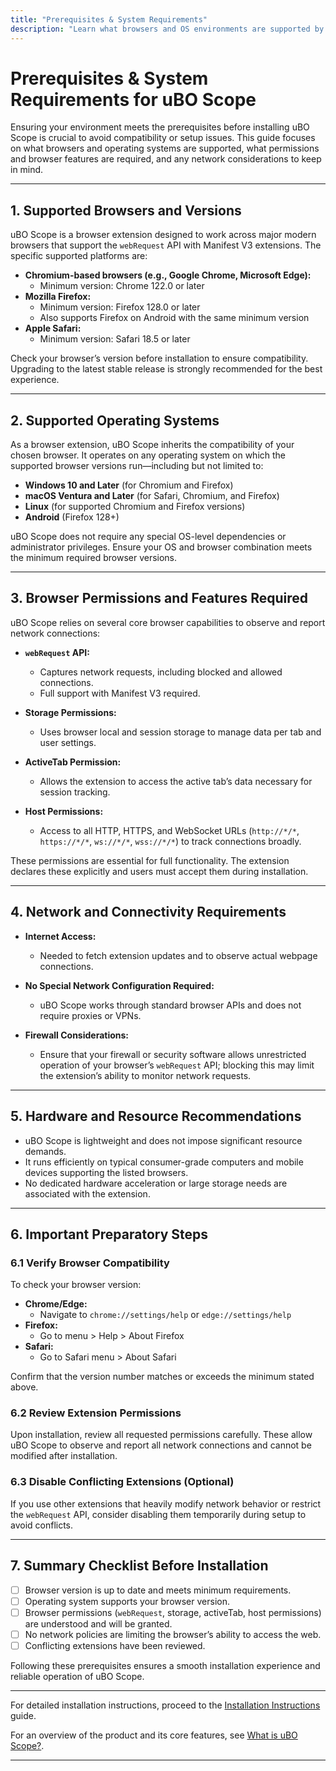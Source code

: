 ```yaml
---
title: "Prerequisites & System Requirements"
description: "Learn what browsers and OS environments are supported by uBO Scope, and check what you need before installing. This ensures you avoid installation and compatibility issues from the start."
---
```


# Prerequisites & System Requirements for uBO Scope

Ensuring your environment meets the prerequisites before installing uBO Scope is crucial to avoid compatibility or setup issues. This guide focuses on what browsers and operating systems are supported, what permissions and browser features are required, and any network considerations to keep in mind.

---

## 1. Supported Browsers and Versions

uBO Scope is a browser extension designed to work across major modern browsers that support the `webRequest` API with Manifest V3 extensions. The specific supported platforms are:

- **Chromium-based browsers (e.g., Google Chrome, Microsoft Edge):**
  - Minimum version: Chrome 122.0 or later
- **Mozilla Firefox:**
  - Minimum version: Firefox 128.0 or later
  - Also supports Firefox on Android with the same minimum version
- **Apple Safari:**
  - Minimum version: Safari 18.5 or later


<Tip>
Check your browser’s version before installation to ensure compatibility. Upgrading to the latest stable release is strongly recommended for the best experience.
</Tip>

---

## 2. Supported Operating Systems

As a browser extension, uBO Scope inherits the compatibility of your chosen browser. It operates on any operating system on which the supported browser versions run—including but not limited to:

- **Windows 10 and Later** (for Chromium and Firefox)
- **macOS Ventura and Later** (for Safari, Chromium, and Firefox)
- **Linux** (for supported Chromium and Firefox versions)
- **Android** (Firefox 128+)


<Info>
uBO Scope does not require any special OS-level dependencies or administrator privileges. Ensure your OS and browser combination meets the minimum required browser versions.
</Info>

---

## 3. Browser Permissions and Features Required

uBO Scope relies on several core browser capabilities to observe and report network connections:

- **`webRequest` API:**
  - Captures network requests, including blocked and allowed connections.
  - Full support with Manifest V3 required.

- **Storage Permissions:**
  - Uses browser local and session storage to manage data per tab and user settings.

- **ActiveTab Permission:**
  - Allows the extension to access the active tab’s data necessary for session tracking.

- **Host Permissions:**
  - Access to all HTTP, HTTPS, and WebSocket URLs (`http://*/*`, `https://*/*`, `ws://*/*`, `wss://*/*`) to track connections broadly.


<Note>
These permissions are essential for full functionality. The extension declares these explicitly and users must accept them during installation.
</Note>

---

## 4. Network and Connectivity Requirements

- **Internet Access:**
  - Needed to fetch extension updates and to observe actual webpage connections.

- **No Special Network Configuration Required:**
  - uBO Scope works through standard browser APIs and does not require proxies or VPNs.

- **Firewall Considerations:**
  - Ensure that your firewall or security software allows unrestricted operation of your browser’s `webRequest` API; blocking this may limit the extension’s ability to monitor network requests.

---

## 5. Hardware and Resource Recommendations

- uBO Scope is lightweight and does not impose significant resource demands.
- It runs efficiently on typical consumer-grade computers and mobile devices supporting the listed browsers.
- No dedicated hardware acceleration or large storage needs are associated with the extension.

---

## 6. Important Preparatory Steps

### 6.1 Verify Browser Compatibility

To check your browser version:

- **Chrome/Edge:**
  - Navigate to `chrome://settings/help` or `edge://settings/help`
- **Firefox:**
  - Go to menu > Help > About Firefox
- **Safari:**
  - Go to Safari menu > About Safari

Confirm that the version number matches or exceeds the minimum stated above.

### 6.2 Review Extension Permissions

Upon installation, review all requested permissions carefully. These allow uBO Scope to observe and report all network connections and cannot be modified after installation.

### 6.3 Disable Conflicting Extensions (Optional)

If you use other extensions that heavily modify network behavior or restrict the `webRequest` API, consider disabling them temporarily during setup to avoid conflicts.

---

## 7. Summary Checklist Before Installation

- [ ] Browser version is up to date and meets minimum requirements.
- [ ] Operating system supports your browser version.
- [ ] Browser permissions (`webRequest`, storage, activeTab, host permissions) are understood and will be granted.
- [ ] No network policies are limiting the browser’s ability to access the web.
- [ ] Conflicting extensions have been reviewed.

<Check>
Following these prerequisites ensures a smooth installation experience and reliable operation of uBO Scope.
</Check>

---

For detailed installation instructions, proceed to the [Installation Instructions](/getting-started/setup-introduction/installation-instructions) guide.

For an overview of the product and its core features, see [What is uBO Scope?](/overview/introduction-and-value/what-is-ubo-scope).

---